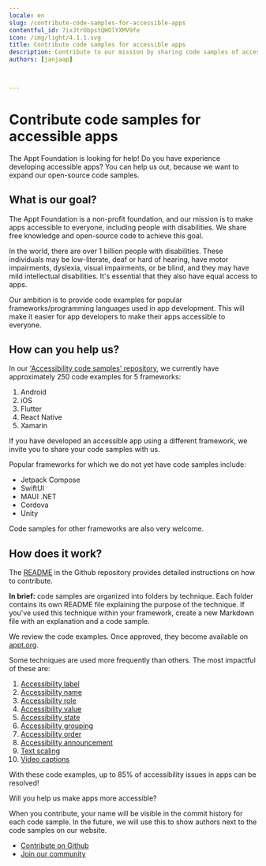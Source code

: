 ```yaml
---
locale: en
slug: /contribute-code-samples-for-accessible-apps
contentful_id: 7ixJtrObpstQHOlYXMV9fe
icon: /img/light/4.1.1.svg
title: Contribute code samples for accessible apps
description: Contribute to our mission by sharing code samples of accessible apps.
authors: [janjaap]


	
---
```


# Contribute code samples for accessible apps

The Appt Foundation is looking for help! Do you have experience developing accessible apps? You can help us out, because we want to expand our open-source code samples.

## What is our goal?

The Appt Foundation is a non-profit foundation, and our mission is to make apps accessible to everyone, including people with disabilities. We share free knowledge and open-source code to achieve this goal.

In the world, there are over 1 billion people with disabilities. These individuals may be low-literate, deaf or hard of hearing, have motor impairments, dyslexia, visual impairments, or be blind, and they may have mild intellectual disabilities. It's essential that they also have equal access to apps.

Our ambition is to provide code examples for popular frameworks/programming languages used in app development. This will make it easier for app developers to make their apps accessible to everyone.

## How can you help us?

In our ['Accessibility code samples' repository](https://github.com/appt-org/accessibility-code-examples), we currently have approximately 250 code examples for 5 frameworks:

1. Android
2. iOS
3. Flutter
4. React Native
5. Xamarin

If you have developed an accessible app using a different framework, we invite you to share your code samples with us.

Popular frameworks for which we do not yet have code samples include:

- Jetpack Compose
- SwiftUI
- MAUI .NET
- Cordova
- Unity

Code samples for other frameworks are also very welcome.

## How does it work?

The [README](https://github.com/appt-org/accessibility-code-examples#readme) in the Github repository provides detailed instructions on how to contribute.

**In brief:** code samples are organized into folders by technique. Each folder contains its own README file explaining the purpose of the technique. If you've used this technique within your framework, create a new Markdown file with an explanation and a code sample.

We review the code examples. Once approved, they become available on [appt.org](https://appt.org).

Some techniques are used more frequently than others. The most impactful of these are:

1. [Accessibility label](https://github.com/appt-org/accessibility-code-examples/tree/main/accessibility-label)
2. [Accessibility name](https://github.com/appt-org/accessibility-code-examples/tree/main/accessibility-name)
3. [Accessibility role](https://github.com/appt-org/accessibility-code-examples/tree/main/accessibility-role)
4. [Accessibility value](https://github.com/appt-org/accessibility-code-examples/tree/main/accessibility-value)
5. [Accessibility state](https://github.com/appt-org/accessibility-code-examples/tree/main/accessibility-state)
6. [Accessibility grouping](https://github.com/appt-org/accessibility-code-examples/tree/main/accessibility-group)
7. [Accessibility order](https://github.com/appt-org/accessibility-code-examples/tree/main/accessibility-order)
8. [Accessibility announcement](https://github.com/appt-org/accessibility-code-examples/tree/main/accessibility-announcement)
9. [Text scaling](https://github.com/appt-org/accessibility-code-examples/tree/main/text-scale)
10. [Video captions](https://github.com/appt-org/accessibility-code-examples/tree/main/media-captions)

With these code examples, up to 85% of accessibility issues in apps can be resolved!

Will you help us make apps more accessible?

When you contribute, your name will be visible in the commit history for each code sample. In the future, we will use this to show authors next to the code samples on our website.

- [Contribute on Github](https://github.com/appt-org/accessibility-code-examples/tree/main)
- [Join our community](https://appt.li/slack)